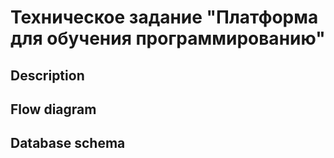 # Техническое задание "Платформа для обучения программированию"

## Description

## Flow diagram

## Database schema
